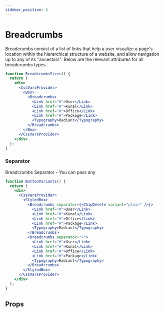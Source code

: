 ```yaml
---
sidebar_position: 6
---
```



# Breadcrumbs

Breadcrumbs consist of a list of links that help a user visualize a page's location within the hierarchical structure of a website, and allow navigation up to any of its "ancestors".
Below are the relevant attributes for all breadcrumbs types.

```jsx live
function BreadcrumbsSizes() {
  return (
    <div>
      <CssVarsProvider>
        <Box>
          <Breadcrumbs>
            <Link href="#">User</Link>
            <Link href="#">Kunal</Link>
            <Link href="#">Office</Link>
            <Link href="#">Package</Link>
            <Typography>Radiant</Typography>
          </Breadcrumbs>
        </Box>
      </CssVarsProvider>
    </div>
  );
}
```

### Separator

Breadcrumbs Separator - You can pass any

```jsx live
function ButtonVariants() {
  return (
    <div>
      <CssVarsProvider>
        <StyledBox>
          <Breadcrumbs separator={<ChipDelete variant="plain" />}>
            <Link href="#">User</Link>
            <Link href="#">Kunal</Link>
            <Link href="#">Office</Link>
            <Link href="#">Package</Link>
            <Typography>Radiant</Typography>
          </Breadcrumbs>
          <Breadcrumbs separator=">">
            <Link href="#">User</Link>
            <Link href="#">Kunal</Link>
            <Link href="#">Office</Link>
            <Link href="#">Package</Link>
            <Typography>Radiant</Typography>
          </Breadcrumbs>
        </StyledBox>
      </CssVarsProvider>
    </div>
  );
}
```

## Props

<PropsTable name="Breadcrumbs" />
